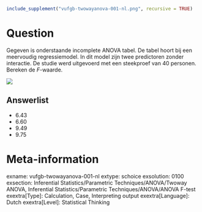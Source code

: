 ```r
include_supplement("vufgb-twowayanova-001-nl.png", recursive = TRUE)
```

Question
========
Gegeven is onderstaande incomplete ANOVA tabel. De tabel hoort bij een meervoudig regressiemodel. In dit model zijn twee predictoren zonder interactie. De studie werd uitgevoerd met een steekproef van 40 personen. Bereken de *F*-waarde.

![](vufgb-twowayanova-001-nl.png)

Answerlist
----------
* 6.43
* 6.60
* 9.49
* 9.75

Meta-information
================
exname: vufgb-twowayanova-001-nl
extype: schoice
exsolution: 0100
exsection: Inferential Statistics/Parametric Techniques/ANOVA/Twoway ANOVA, Inferential Statistics/Parametric Techniques/ANOVA/ANOVA F-test
exextra[Type]: Calculation, Case, Interpreting output
exextra[Language]: Dutch
exextra[Level]: Statistical Thinking
